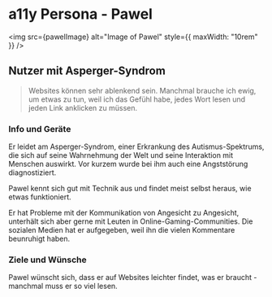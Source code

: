 
<Meta title="Accessibility/Personas/Pawel" />

# a11y Persona - Pawel

<img src={pawelImage} alt="Image of Pawel" style={{ maxWidth: "10rem" }} />

## Nutzer mit Asperger-Syndrom

> Websites können sehr ablenkend sein. Manchmal brauche ich ewig, um etwas zu
> tun, weil ich das Gefühl habe, jedes Wort lesen und jeden Link anklicken zu
> müssen.

### Info und Geräte

Er leidet am Asperger-Syndrom, einer Erkrankung des Autismus-Spektrums, die sich
auf seine Wahrnehmung der Welt und seine Interaktion mit Menschen auswirkt. Vor
kurzem wurde bei ihm auch eine Angststörung diagnostiziert.

Pawel kennt sich gut mit Technik aus und findet meist selbst heraus, wie etwas
funktioniert.

Er hat Probleme mit der Kommunikation von Angesicht zu Angesicht, unterhält sich
aber gerne mit Leuten in Online-Gaming-Communities. Die sozialen Medien hat er
aufgegeben, weil ihn die vielen Kommentare beunruhigt haben.

### Ziele und Wünsche

Pawel wünscht sich, dass er auf Websites leichter findet, was er braucht -
manchmal muss er so viel lesen.
